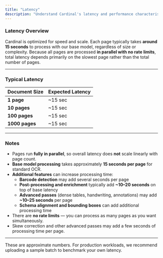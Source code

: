 ```yaml
---
title: "Latency"
description: "Understand Cardinal's latency and performance characteristics."
---
```


### Latency Overview

Cardinal is optimized for speed and scale. Each page typically takes **around 15 seconds** to process with our base model, regardless of size or complexity. Because all pages are processed **in parallel with no rate limits**, total latency depends primarily on the slowest page rather than the total number of pages.

---

### Typical Latency

| Document Size | Expected Latency |
|---------------|------------------|
| **1 page**    | ~15 sec          |
| **10 pages**  | ~15 sec          |
| **100 pages** | ~15 sec          |
| **1000 pages**| ~15 sec          |

---

### Notes

- Pages run **fully in parallel**, so overall latency does **not** scale linearly with page count.  
- **Base model processing** takes approximately **15 seconds per page** for standard OCR.
- **Additional features** can increase processing time:
  - **Barcode detection** may add several seconds per page
  - **Post-processing and enrichment** typically add **~10–20 seconds** on top of base latency
  - **Advanced passes** (dense tables, handwriting, annotations) may add **~10–25 seconds** per page
  - **Schema alignment and bounding boxes** can add additional processing time
- There are **no rate limits** — you can process as many pages as you want simultaneously.  
- Skew correction and other advanced passes may add a few seconds of processing time per page.  

---

<Note>
These are approximate numbers. For production workloads, we recommend uploading a sample batch to benchmark your own latency.
</Note>